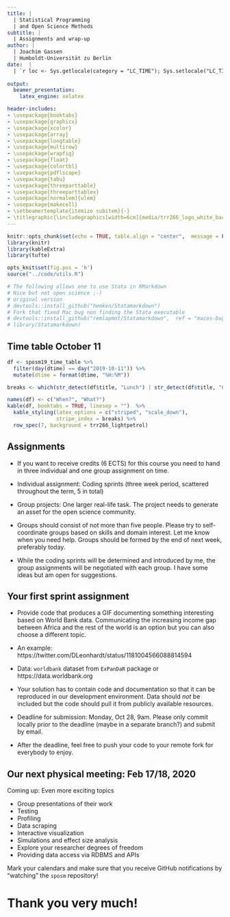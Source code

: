 ```yaml
---
title: |
  | Statistical Programming 
  | and Open Science Methods
subtitle: |
  | Assignments and wrap-up 
author: | 
  | Joachim Gassen 
  | Humboldt-Universität zu Berlin
date:  |
  | `r loc <- Sys.getlocale(category = "LC_TIME"); Sys.setlocale("LC_TIME", "C"); fdate <- format(Sys.time(), '%B %d, %Y'); Sys.setlocale("LC_TIME", loc); fdate`
  
output: 
  beamer_presentation:
    latex_engine: xelatex

header-includes:
- \usepackage{booktabs}
- \usepackage{graphicx}
- \usepackage{xcolor}
- \usepackage{array}
- \usepackage{longtable}
- \usepackage{multirow}
- \usepackage{wrapfig}
- \usepackage{float}
- \usepackage{colortbl}
- \usepackage{pdflscape}
- \usepackage{tabu}
- \usepackage{threeparttable}
- \usepackage{threeparttablex}
- \usepackage[normalem]{ulem}
- \usepackage{makecell}
- \setbeamertemplate{itemize subitem}{-}
- \titlegraphic{\includegraphics[width=6cm]{media/trr266_logo_white_background.png}}
---
```



```r
knitr::opts_chunk$set(echo = TRUE, table.align = "center",  message = FALSE, error = FALSE, warning = FALSE, clean = FALSE)
library(knitr)
library(kableExtra)
library(tufte)

opts_knit$set(fig.pos = 'h')
source("../code/utils.R")

# The following allows one to use Stata in RMarkdown 
# Nice but not open science ;-)
# original version
# devtools::install_github("hemken/Statamarkdown")
# Fork that fixed Mac bug non finding the Stata executable
# devtools::install_github("remlapmot/Statamarkdown",  ref = "macos-bug-fixes")
# library(Statamarkdown)

```


## Time table October 11

``` r
df <- sposm19_time_table %>%
  filter(day(dtime) == day("2019-10-11")) %>%
  mutate(dtime = format(dtime, "%H:%M"))

breaks <- which(str_detect(df$title, "Lunch") | str_detect(df$title, "Coffee"))

names(df) <- c("When?", "What?")
kable(df, booktabs = TRUE, linesep = "")  %>%
  kable_styling(latex_options = c("striped", "scale_down"),
                stripe_index = breaks) %>%
  row_spec(7, background = trr266_lightpetrol)
```


## Assignments

- If you want to receive credits (6 ECTS) for this course you need to
  hand in three individual and one group assignment on time.
  
- Individual assignment: Coding sprints (three week period, scattered throughout 
  the term, 5 in total)
  
- Group projects: One larger real-life task. The project needs to generate an
  asset for the open science community.
  
- Groups should consist of not more than five people. Please try to
  self-coordinate groups based on skills and domain interest. Let me know when 
  you need help. Groups should be formed by the end of next week, preferably 
  today.

- While the coding sprints will be determined and introduced by me, the group
  assignments will be negotiated with each group. I have some ideas but am 
  open for suggestions.

  

## Your first sprint assignment

\footnotesize

- Provide code that produces a GIF documenting something interesting based on 
  World Bank data. Communicating the increasing income gap between Africa and the 
  rest of the world is an option but you can also choose a different topic.

- An example:
  https://twitter.com/DLeonhardt/status/1181004566088814594

- Data: `worldbank` dataset from `ExPanDaR` package or 
  https://data.worldbank.org
  
- Your solution has to contain code and documentation so that it can
  be reproduced in our development environment. Data should _not_ be included
  but the code should pull it from publicly available resources.
  
- Deadline for submission: Monday, Oct 28, 9am. Please only commit locally prior
  to the deadline (maybe in a separate branch?) and submit by email.

- After the deadline, feel free to push your code to your remote
  fork for everybody to enjoy.
  
\normalsize

## Our next physical meeting: Feb 17/18, 2020

Coming up: Even more exciting topics

- Group presentations of their work
- Testing
- Profiling
- Data scraping
- Interactive visualization
- Simulations and effect size analysis
- Explore your researcher degrees of freedom
- Providing data access via RDBMS and APIs

\vspace{12pt}
\center

Mark your calendars and make sure that you receive GitHub notifications by "watching" the `sposm` repository!

# Thank you very much!

